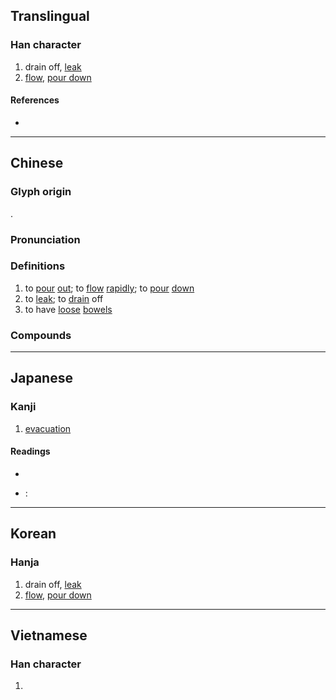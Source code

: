 {{also|泻}}
{{character info/new}}
==Translingual==
<!-- Note: No simplified forms in Japanese. 泻 is not an official shinjitai character -->

===Han character===
{{Han char|rn=85|rad=水|as=15|sn=18|four=33127|canj=EJHF|ids=⿰氵寫}}

# drain off, [[leak]]
# [[flow]], [[pour down]]

====References====
* {{Han ref|kx=0658.390|dkj=18596|dj=1068.330|hdz=31780.140|uh=7009|ud=28681|bh=C26D|bd=49773}}

----

==Chinese==
{{zh-forms|s=泻}}

===Glyph origin===
{{Han etym}}
{{Han compound|水|寫|ls=psc|c1=s|c2=p}}.

===Pronunciation===
{{zh-pron
|m=xiè
|c=se3,se2
|c-t=lhie1,lhie2
|h=pfs=sia
|md=siá
|mn=sià
|mn-t=sia3
|w=2xia
|mc=y
|oc=y
|cat=v
}}
{{zh-attn-split}}

===Definitions===
{{zh-hanzi}}

# to [[pour]] [[out]]; to [[flow]] [[rapidly]]; to [[pour]] [[down]]
# to [[leak]]; to [[drain]] off
# to have [[loose]] [[bowel]]s

===Compounds===
{{zh-der|一瀉千里|上吐下瀉|下瀉|倒瀉|傾瀉|吐瀉|大雨如瀉|奔瀉|崩瀉|懸河瀉水|水瀉|沖瀉|泄瀉|流瀉|淘瀉|澤瀉|瀉土|瀉底|瀉肚|瀉藥|瀉鹽|狂瀉|直瀉而下|腹瀉|銀河倒瀉}}

----

==Japanese==

===Kanji===
{{ja-kanji|grade=|rs=水15}} <!-- Note: This character is not simplified to 泻 in Japanese -->

# [[evacuation]]

====Readings====
* {{ja-readings|on=[[しゃ]] (sha)|kun=[[そそぐ]] (sosogu), [[はく]] (haku)|nanori=[[だか]] (daka)}}

* {{ja-r|瀉下薬|しゃげやく}}: {{l|en|laxative}}

----

==Korean==

===Hanja===
{{ko-hanja|hangeul=사|eumhun=|rv=sa|mr=sa|y=sa}}

# drain off, [[leak]]
# [[flow]], [[pour down]]

----

==Vietnamese==

===Han character===
{{vi-readings|rs=水15| hanviet = [[tả]], [[dã]], [[tã]]}}

# {{defn|lang=vi|sort=水15}}